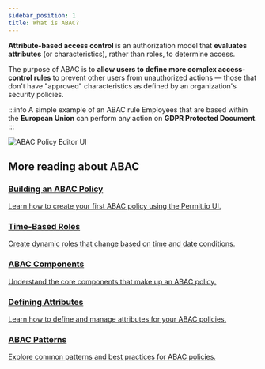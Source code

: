 ```yaml
---
sidebar_position: 1
title: What is ABAC?
---
```


**Attribute-based access control** is an authorization model that **evaluates attributes** (or characteristics),
rather than roles, to determine access.

The purpose of ABAC is to **allow users to define more complex access-control rules**
to prevent other users from unauthorized actions — those that don't have "approved" characteristics as defined by an
organization's security policies.

:::info A simple example of an ABAC rule
Employees that are based within the **European Union** can perform any action on **GDPR Protected Document**.
:::

![ABAC Policy Editor UI](/img/abac/Press.png)

## More reading about ABAC

<div className="container" style={{ padding: 0, margin: "0 -12px" }}>
  <div className="row" style={{ margin: 0 }}>
    <div className="col col--6 margin-bottom--lg" style={{ padding: "0 12px" }}>
      <a
        className="card"
        href="/how-to/build-policies/abac/building-abac-policy"
        style={{ height: "100%" }}
      >
        <div className="card__header">
          <h3 style={{ display: "flex", alignItems: "center", gap: "8px", fontSize: "1.1rem" }}>
            <i className="ri-settings-4-line !text-[#E67E22]" style={{ fontSize: "1.2rem" }}></i>
            Building an ABAC Policy
          </h3>
        </div>
        <div className="card__body">
          <p>Learn how to create your first ABAC policy using the Permit.io UI.</p>
        </div>
      </a>
    </div>
    <div className="col col--6 margin-bottom--lg" style={{ padding: "0 12px" }}>
      <a
        className="card"
        href="/how-to/build-policies/abac/time-based-role"
        style={{ height: "100%" }}
      >
        <div className="card__header">
          <h3 style={{ display: "flex", alignItems: "center", gap: "8px", fontSize: "1.1rem" }}>
            <i className="ri-time-line !text-[#E67E22]" style={{ fontSize: "1.2rem" }}></i>
            Time-Based Roles
          </h3>
        </div>
        <div className="card__body">
          <p>Create dynamic roles that change based on time and date conditions.</p>
        </div>
      </a>
    </div>
    <div className="col col--6 margin-bottom--lg" style={{ padding: "0 12px" }}>
      <a className="card" href="/how-to/build-policies/abac/components" style={{ height: "100%" }}>
        <div className="card__header">
          <h3 style={{ display: "flex", alignItems: "center", gap: "8px", fontSize: "1.1rem" }}>
            <i className="ri-puzzle-line !text-[#E67E22]" style={{ fontSize: "1.2rem" }}></i>
            ABAC Components
          </h3>
        </div>
        <div className="card__body">
          <p>Understand the core components that make up an ABAC policy.</p>
        </div>
      </a>
    </div>
    <div className="col col--6 margin-bottom--lg" style={{ padding: "0 12px" }}>
      <a
        className="card"
        href="/how-to/build-policies/abac/defining-attributes"
        style={{ height: "100%" }}
      >
        <div className="card__header">
          <h3 style={{ display: "flex", alignItems: "center", gap: "8px", fontSize: "1.1rem" }}>
            <i className="ri-price-tag-3-line !text-[#E67E22]" style={{ fontSize: "1.2rem" }}></i>
            Defining Attributes
          </h3>
        </div>
        <div className="card__body">
          <p>Learn how to define and manage attributes for your ABAC policies.</p>
        </div>
      </a>
    </div>
    <div className="col col--6 margin-bottom--lg" style={{ padding: "0 12px" }}>
      <a className="card" href="/how-to/build-policies/abac/patterns" style={{ height: "100%" }}>
        <div className="card__header">
          <h3 style={{ display: "flex", alignItems: "center", gap: "8px", fontSize: "1.1rem" }}>
            <i className="ri-shapes-line !text-[#E67E22]" style={{ fontSize: "1.2rem" }}></i>
            ABAC Patterns
          </h3>
        </div>
        <div className="card__body">
          <p>Explore common patterns and best practices for ABAC policies.</p>
        </div>
      </a>
    </div>
  </div>
</div>
